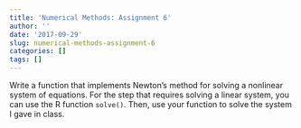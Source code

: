 ```yaml
---
title: 'Numerical Methods: Assignment 6'
author: ''
date: '2017-09-29'
slug: numerical-methods-assignment-6
categories: []
tags: []
---
```


Write a function that implements Newton's method for solving a nonlinear system of equations. For the step that requires solving a linear system, you can use the R function `solve()`. Then, use your function to solve the system I gave in class.